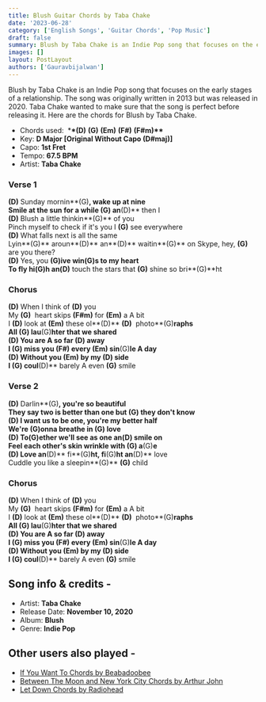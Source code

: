 ```yaml
---
title: Blush Guitar Chords by Taba Chake
date: '2023-06-28'
category: ['English Songs', 'Guitar Chords', 'Pop Music']
draft: false
summary: Blush by Taba Chake is an Indie Pop song that focuses on the early stages of a relationship. The song was originally written in 2013 but was released in 2020. Taba Chake wanted to make sure that the song is perfect before releasing it. Here the chords for Blush by Taba Chake.
images: []
layout: PostLayout
authors: ['Gauravbijalwan']
---
```


Blush by Taba Chake is an Indie Pop song that focuses on the early stages of a relationship. The song was originally written in 2013 but was released in 2020. Taba Chake wanted to make sure that the song is perfect before releasing it. Here are the chords for Blush by Taba Chake.

- Chords used:  \***\*(D)** **(G)** **(Em)** **(F#)** **(F#m)\*\***
- Key: **D Major \[Original Without Capo **(D#maj)**\]**
- Capo: **1st Fret**
- Tempo: **67.5 BPM**
- Artist: **Taba Chake**

### Verse 1

**(D)** Sunday mornin**(G)**, wake up at nine\
Smile at the sun for a while **(G)** an**(D)** then I\
**(D)** Blush a little thinkin**(G)** of you\
Pinch myself to check if it's you I **(G)** see everywhere\
**(D)** What falls next is all the same\
Lyin**(G)** aroun**(D)** an**(D)** waitin**(G)** on Skype, hey, **(G)** are you there?\
**(D)** Yes, you **(G)**ive win**(G)**s to my heart\
To fly hi**(G)**h an**(D)** touch the stars that **(G)** shine so bri**(G)**ht

### Chorus

**(D)** When I think of **(D)** you\
My **(G)**  heart skips **(F#m)** for **(Em)** a A bit\
I **(D)** look at **(Em)** these ol**(D)** **(D)**  photo**(G)**raphs\
All **(G)** lau**(G)**hter that we shared\
**(D)** You are A so far **(D)** away\
I **(G)** miss you **(F#)** every **(Em)** sin**(G)**le A day\
**(D)** Without you **(Em)** by my **(D)** side\
I **(G)** coul**(D)** barely A even **(G)** smile

### Verse 2

**(D)** Darlin**(G)**, you're so beautiful\
They say two is better than one but **(G)** they don't know\
**(D)** I want us to be one, you're my better half\
We're **(G)**onna breathe in **(G)** love\
**(D)** To**(G)**ether we'll see as one an**(D)** smile on\
Feel each other's skin wrinkle with **(G)** a**(G)**e\
**(D)** Love an**(D)** fi**(G)**ht, fi**(G)**ht an**(D)** love\
Cuddle you like a sleepin**(G)** **(G)** child

### Chorus

**(D)** When I think of **(D)** you\
My **(G)**  heart skips **(F#m)** for **(Em)** a A bit\
I **(D)** look at **(Em)** these ol**(D)** **(D)**  photo**(G)**raphs\
All **(G)** lau**(G)**hter that we shared\
**(D)** You are A so far **(D)** away\
I **(G)** miss you **(F#)** every **(Em)** sin**(G)**le A day\
**(D)** Without you **(Em)** by my **(D)** side\
I **(G)** coul**(D)** barely A even **(G)** smile

## Song info & credits -

- Artist: **Taba Chake**
- Release Date: **November 10, 2020**
- Album: **Blush**
- Genre: **Indie Pop**

## Other users also played -

- [If You Want To Chords by Beabadoobee](https://www.chordsco.com/chords/if-you-want-to-chords-by-beabadoobee)
- [Between The Moon and New York City Chords by Arthur John](https://www.chordsco.com/chords/between-the-moon-and-new-york-city-chords-by-arthur-john)
- [Let Down Chords by Radiohead](https://www.chordsco.com/chords/let-down-chords-by-radiohead)
